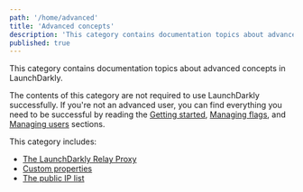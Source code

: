 ```yaml
---
path: '/home/advanced'
title: 'Advanced concepts'
description: 'This category contains documentation topics about advanced concepts in LaunchDarkly.'
published: true
---
```


This category contains documentation topics about advanced concepts in LaunchDarkly. 

The contents of this category are not required to use LaunchDarkly successfully. If you're not an advanced user, you can find everything you need to be successful by reading the [Getting started](/home/getting-started), [Managing flags](/home/managing-flags), and [Managing users](/home/managing-users) sections.

This category includes:

* [The LaunchDarkly Relay Proxy](/home/advanced/relay-proxy)
* [Custom properties](/home/advanced/custom-properties)
* [The public IP list](/home/advanced/public-ip-list)
